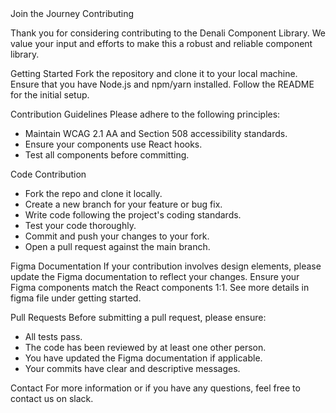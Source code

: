 
<Meta title="Denali/Contributing" />

<Unstyled>
<Subheading>Join the Journey</Subheading>
<Heading type="article" level="1">Contributing</Heading>

<Lead>Thank you for considering contributing to the Denali Component Library. We value your input and efforts to make this a robust and reliable component library.</Lead>

<Heading type="article" level="2">Getting Started</Heading>
Fork the repository and clone it to your local machine. Ensure that you have Node.js and npm/yarn installed. Follow the README for the initial setup.

<Heading type="article" level="2">Contribution Guidelines</Heading>
Please adhere to the following principles:
<ul class="list-disc list-inside">
    <li>Maintain WCAG 2.1 AA and Section 508 accessibility standards.</li>
    <li>Ensure your components use React hooks.</li>
    <li>Test all components before committing.</li>
</ul>

<Heading type="article" level="2">Code Contribution</Heading>
<ul class="list-decimal list-inside">
    <li>Fork the repo and clone it locally.</li>
    <li>Create a new branch for your feature or bug fix.</li>
    <li>Write code following the project's coding standards.</li>
    <li>Test your code thoroughly.</li>
    <li>Commit and push your changes to your fork.</li>
    <li>Open a pull request against the main branch.</li>
</ul>

<Heading type="article" level="2">Figma Documentation</Heading>
If your contribution involves design elements, please update the Figma documentation to reflect your changes. Ensure your Figma components match the React components 1:1.
See more details in figma file under getting started.

<Heading type="article" level="2">Pull Requests</Heading>
Before submitting a pull request, please ensure:

<ul class="list-disc list-inside">
    <li>All tests pass.</li>
    <li>The code has been reviewed by at least one other person.</li>
    <li>You have updated the Figma documentation if applicable.</li>
    <li>Your commits have clear and descriptive messages.</li>
</ul>


<Heading type="article" level="2">Contact</Heading>
For more information or if you have any questions, feel free to contact us on slack.

</Unstyled>